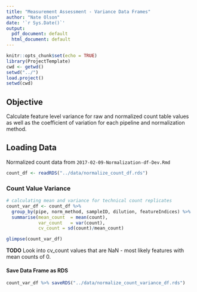 ```yaml
---
title: "Measurement Assessment - Variance Data Frames"
author: "Nate Olson"
date: '`r Sys.Date()`'
output:
  pdf_document: default
  html_document: default
---
```


```r
knitr::opts_chunk$set(echo = TRUE)
library(ProjectTemplate)
cwd <- getwd()
setwd("../")
load.project()
setwd(cwd)
```

## Objective
Calculate feature level variance for raw and normalized count table values as well as the coefficient of variation for each pipeline and normalization method.

## Loading Data 
Normalized count data from `2017-02-09-Normalization-df-Dev.Rmd`
```r
count_df <- readRDS("../data/normalize_count_df.rds")
```

### Count Value Variance 
```r
# calculating mean and variance for technical count replicates
count_var_df <- count_df %>% 
  group_by(pipe, norm_method, sampleID, dilution, featureIndices) %>% 
  summarise(mean_count  = mean(count),
            var_count   = var(count),
            cv_count = sd(count)/mean_count)
```

```r
glimpse(count_var_df)
```

__TODO__ Look into cv_count values that are NaN - most likely features with mean counts of 0.

#### Save Data Frame as RDS
```r
count_var_df %>% saveRDS("../data/normalize_count_variance_df.rds") 
```

